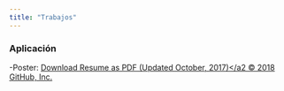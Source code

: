 ```yaml
---
title: "Trabajos"
---
```

### Aplicación

-Poster: <a href="\Users\Lenovo\Documents\YEISON\semillero_R\yyocampon.github.io\CONTAMINACION_AIRE.pdf#" class="download" title="Download resume as PDF (Updated October, 2017)">Download Resume as PDF (Updated October, 2017)</a2
© 2018 GitHub, Inc.

